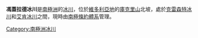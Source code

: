 {{coord|77|39|S|163|20|E|display=title}}

'''馮蓋拉德冰川'''是[[南極洲|南極洲]]的[[冰川|冰川]]，位於[[維多利亞地|維多利亞地]]的[[庫克里山|庫克里山]]北坡，處於[[克雷森特冰川|克雷森特冰川]]和[[艾肯冰川|艾肯冰川]]之間，現時由[[南極條約體系|南極條約體系]]管理。

{{DEFAULTSORT:Von Guerard Glacier}}
[[Category:南極洲冰川|Category:南極洲冰川]]


{{McMurdoDryValleys-geo-stub}}